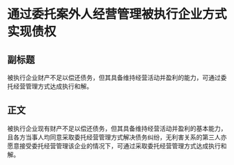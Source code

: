 # 通过委托案外人经营管理被执行企业方式实现债权
## 副标题
被执行企业财产不足以偿还债务，但其具备维持经营活动并盈利的能力，可通过委托经营管理方式达成执行和解。
## 正文
被执行企业现有财产不足以偿还债务，但其具备维持经营活动并盈利的基本能力，且各方当事人均同意采取委托经营管理方式解决债务纠纷，无利害关系的第三人亦愿意接受委托经营管理该企业的情况下，可通过采取委托经营管理方式达成执行和解。
